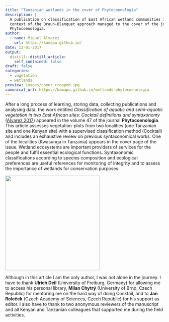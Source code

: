 ```yaml
---
title: "Tanzanian wetlands in the cover of Phytocoenologia"
description: |
  A publication on classification of East African wetland communities in the
  context of the Braun-Blanquet approach managed to the cover of the journal
  Phytocoenologia.
author:
  - name: Miguel Alvarez
    url: https://kamapu.github.io/
date: 12-01-2017
output:
  distill::distill_article:
    self_contained: false
draft: false
categories:
  - vegetation
  - wetlands
preview: images/cover_cropped.jpg
canonical_url: https://kamapu.github.io/wetlands-phytocoenologia
---
```


After a long process of learning, storing data, collecting publications and
analysing data, the work entitled *Classification of aquatic and semi-aquatic
vegetation in two East African sites: Cocktail definitions and syntaxonomy*
([Alvarez 2017](https://dx.doi.org/10.1127/phyto/2017/0078)) appeared in the
volume 47 of the journal **Phytocoenologia**.
This article assesses vegetation-plots from two localities (one Tanzanian site
and one Kenyan site) with a supervised classification method (Cocktail) and
includes an exhaustive review on previous syntaxonomical works.
One of the localities (Kwasunga in Tanzania) appears in the cover page of the
issue.
Wetland ecosystems are important providers of services for the people and fulfil
essential ecological functions.
Syntaxonomic classifications according to species composition and ecological
preferences are useful references for monitoring of integrity and to assess the
importance of wetlands for conservation purposes.

<aside>
<a href="https://www.schweizerbart.de/papers/phyto/list/47#issue4" target="_self"> 
    <img src="images/phyto_47_4_2017.jpg"  alt="" style="width:300px; height:auto;"/> 
</a>
</aside>

Although in this article I am the only author, I was not alone in the journey.
I have to thank **Ulrich Deil** (University of Freiburg, Germany) for allowing
me to access his personal library, **Milan Chytrý** (University of Brno, Czech
Republic) for mentoring me on the hard way of doing Cocktail, and to **Jan
Roleček** (Czech Academy of Sciences, Czech Republic) for his support as
editor.
I also have to thank to two anonymous reviewers of the manuscript and all
Kenyan and Tanzanian colleagues that supported me during the field activities.

